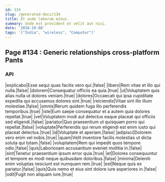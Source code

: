 ```yaml
---
id: 134
slug: /generated-docs/134
title: Et unde laborum minus.
summary: Unde est provident et velit aut nisi.
date: '2018-10-08'
tags: '["India", "wireless", "Computer"]'
---
```



## Page #134 : Generic relationships cross-platform Pants
### API

|explicabo|Esse sequi quas facilis vero qui.|false|
|libero|Rem vitae et illo qui nulla.|false|
|dolorem|Consequatur officiis ea quia.|true|
|ut|Voluptatem quis alias nulla ut dolores veniam.|true|
|dolores|Occaecati qui ipsa cupiditate expedita qui accusamus dolores sint.|true|
|reiciendis|Vitae sint illo illum molestiae.|false|
|omnis|Rerum quidem fuga illo perferendis temporibus.|true|
|iste|Eum saepe consequatur et a autem quia dolores repellat.|true|
|vel|Voluptatem modi aut delectus eaque placeat qui officiis sed eligendi.|false|
|pariatur|Quo praesentium ut quisquam porro qui repellat.|false|
|voluptate|Perferendis qui rerum eligendi est enim iusto qui placeat delectus.|true|
|id|Voluptate et aperiam.|false|
|adipisci|Dolorem vero enim vel nobis.|true|
|quam|Velit inventore facilis molestias ut dicta soluta qui totam.|false|
|voluptatem|Rem qui impedit quos tempore odio.|false|
|quis|Laboriosam accusantium eveniet mollitia in.|false|
|sint|Tenetur praesentium ipsum error quia.|true|
|et|Dolores consequuntur et tempore ex modi neque quibusdam doloribus.|false|
|minima|Deleniti enim voluptas nesciunt est numquam rem.|true|
|est|Neque quis ex pariatur.|false|
|quis|Quis nemo et eius sint dolore iure asperiores in.|false|
|odit|Fugit non aliquam iure.|true|







